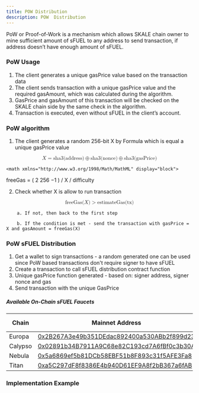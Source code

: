 ```yaml
---
title: POW Distribution
description: POW  Distribution
---
```


PoW or Proof-of-Work is a mechanism which allows SKALE chain owner to mine sufficient amount of sFUEL to any address to send transaction, if address doesn’t have enough amount of sFUEL.

### PoW Usage

1. The client generates a unique gasPrice value based on the transaction data
2. The client sends transaction with a unique gasPrice value and the required gasAmount, which was calculated during the algorithm.
3. GasPrice and gasAmount of this transaction will be checked on the SKALE chain side by the same check in the algorithm.
4. Transaction is executed, even without sFUEL in the client’s account.

### PoW algorithm

1. The сlient generates a random 256-bit X by Formula which is equal a unique gasPrice value

<math display="block">
  <mi>X</mi>
  <mo>=</mo>
  <mi>sha3</mi>
  <mo stretchy="false">(</mo>
  <mi>address</mi>
  <mo stretchy="false">)</mo>
  <mo>⊕</mo>
  <mi>sha3</mi>
  <mo stretchy="false">(</mo>
  <mi>nonce</mi>
  <mo stretchy="false">)</mo>
  <mo>⊕</mo>
  <mi>sha3</mi>
  <mo stretchy="false">(</mo>
  <mi>gasPrice</mi>
  <mo stretchy="false">)</mo>
</math>

    <math xmlns="http://www.w3.org/1998/Math/MathML" display="block">
  <mi>freeGas</mi>
  <mo>=</mo>
  <mrow>
    <mo>(</mo>
    <mn>2</mn>
    <msup>
      <mn></mn>
      <mn>256</mn>
    </msup>
    <mn>−1</mn>
    <mo stretchy="false">)</mo>
    <mo>/</mo>
    <mi>X</mi>
    <mo>/</mo>
    <mi>difficulty</mi>
  </mrow>
</math>


2. Check whether X is allow to run transaction

<math display="block">
  <mi>freeGas</mi>
  <mo stretchy="false">(</mo>
  <mi>X</mi>
  <mo stretchy="false">)</mo>
  <mo>&gt;</mo>
  <mi>estimateGas</mi>
  <mo stretchy="false">(</mo>
  <mi>tx</mi>
  <mo stretchy="false">)</mo>
</math>

        a. If not, then back to the first step

        b. If the condition is met - send the transaction with gasPrice = X and gasAmount = freeGas(X) 

### PoW sFUEL Distribution

1. Get a wallet to sign transactions - a random generated one can be used since PoW based transactions don't require signer to have sFUEL
2. Create a transaction to call sFUEL distribution contract function
3. Unique gasPrice function generated - based on: signer address, signer nonce and gas
4. Send transaction with the unique GasPrice

##### Available On-Chain sFUEL Faucets

| Chain | Mainnet Address | Testnet Address | Function Signature |
| --------- | --------- | --------- | --------- |
| Europa | [0x2B267A3e49b351DEdac892400a530ABb2f899d23](https://elated-tan-skat.explorer.mainnet.skalenodes.com/address/0x2B267A3e49b351DEdac892400a530ABb2f899d23) |[0x366727B410fE55774C8b0B5b5A6E2d74199a088A](https://juicy-low-small-testnet.explorer.testnet.skalenodes.com/address/0x366727B410fE55774C8b0B5b5A6E2d74199a088A) | 0x0c11dedd |
| Calypso | [0x02891b34B7911A9C68e82C193cd7A6fBf0c3b30A](https://honorable-steel-rasalhague.explorer.mainnet.skalenodes.com/address/0x02891b34B7911A9C68e82C193cd7A6fBf0c3b30A) | [0x62Fe932FF26e0087Ae383f6080bd2Ed481bA5A8A](https://giant-half-dual-testnet.explorer.testnet.skalenodes.com/address/0x62Fe932FF26e0087Ae383f6080bd2Ed481bA5A8A) | 0x0c11dedd |
| Nebula | [0x5a6869ef5b81DCb58EBF51b8F893c31f5AFE3Fa8](https://green-giddy-denebola.explorer.mainnet.skalenodes.com/address/0x5a6869ef5b81DCb58EBF51b8F893c31f5AFE3Fa8) | [0x000E9c53C4e2e21F5063f2e232d0AA907318dccb](https://lanky-ill-funny-testnet.explorer.testnet.skalenodes.com/address/0x000E9c53C4e2e21F5063f2e232d0AA907318dccb) | 0x0c11dedd |
| Titan | [0xa5C297dF8f8386E4b940D61EF9A8f2bB367a6fAB](https://parallel-stormy-spica.explorer.mainnet.skalenodes.com/address/0xa5C297dF8f8386E4b940D61EF9A8f2bB367a6fAB) | [0x08f98Af60eb83C18184231591A8F89577E46A4B9](https://aware-fake-trim-testnet.explorer.testnet.skalenodes.com/address/0x08f98Af60eb83C18184231591A8F89577E46A4B9) | 0x0c11dedd |

### Implementation Example

<Tabs>
<TabItem label="Typescript">
<Typescript/>
</TabItem>
<TabItem label="Javascript">
<Javascript/>
</TabItem>
<TabItem label="C#">
<Csharp/>
</TabItem>
<TabItem label="Dart">
<Dart/>
</TabItem>
</Tabs>